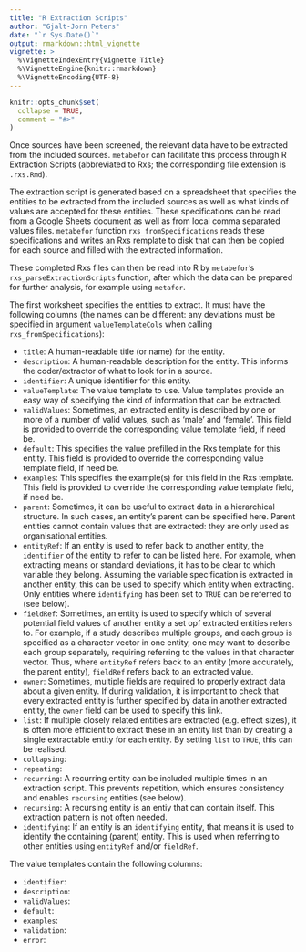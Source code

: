 ```yaml
---
title: "R Extraction Scripts"
author: "Gjalt-Jorn Peters"
date: "`r Sys.Date()`"
output: rmarkdown::html_vignette
vignette: >
  %\VignetteIndexEntry{Vignette Title}
  %\VignetteEngine{knitr::rmarkdown}
  %\VignetteEncoding{UTF-8}
---
```


```r
knitr::opts_chunk$set(
  collapse = TRUE,
  comment = "#>"
)
```

Once sources have been screened, the relevant data have to be extracted from the included sources. `metabefor` can facilitate this process through R Extraction Scripts (abbreviated to Rxs; the corresponding file extension is `.rxs.Rmd`). 

The extraction script is generated based on a spreadsheet that specifies the entities to be extracted from the included sources as well as what kinds of values are accepted for these entities. These specifications can be read from a Google Sheets document as well as from local comma separated values files. `metabefor` function `rxs_fromSpecifications` reads these specifications and writes an Rxs remplate to disk that can then be copied for each source and filled with the extracted information.

These completed Rxs files can then be read into R by `metabefor`'s `rxs_parseExtractionScripts` function, after which the data can be prepared for further analysis, for example using `metafor`.

The first worksheet specifies the entities to extract. It must have the following columns (the names can be different: any deviations must be specified in argument `valueTemplateCols` when calling `rxs_fromSpecifications`):

- `title`: A human-readable title (or name) for the entity.
- `description`: A human-readable description for the entity. This informs the coder/extractor of what to look for in a source.
- `identifier`: A unique identifier for this entity.
- `valueTemplate`: The value template to use. Value templates provide an easy way of specifying the kind of information that can be extracted.
- `validValues`: Sometimes, an extracted entity is described by one or more of a number of valid values, such as 'male' and 'female'. This field is provided to override the corresponding value template field, if need be.
- `default`: This specifies the value prefilled in the Rxs template for this entity. This field is provided to override the corresponding value template field, if need be.
- `examples`: This specifies the example(s) for this field in the Rxs template. This field is provided to override the corresponding value template field, if need be.
- `parent`: Sometimes, it can be useful to extract data in a hierarchical structure. In such cases, an entity's parent can be specified here. Parent entities cannot contain values that are extracted: they are only used as organisational entities.
- `entityRef`: If an entity is used to refer back to another entity, the `identifier` of the entity to refer to can be listed here. For example, when extracting means or standard deviations, it has to be clear to which variable they belong. Assuming the variable specification is extracted in another entity, this can be used to specify which entity when extracting. Only entities where `identifying` has been set to `TRUE` can be referred to (see below).
- `fieldRef`: Sometimes, an entity is used to specify which of several potential field values of another entity a set opf extracted entities refers to. For example, if a study describes multiple groups, and each group is specified as a character vector in one entity, one may want to describe each group separately, requiring referring to the values in that character vector. Thus, where `entityRef` refers back to an entity (more accurately, the parent entity), `fieldRef` refers back to an extracted value.
- `owner`: Sometimes, multiple fields are required to properly extract data about a given entity. If during validation, it is important to check that every extracted entity is further specified by data in another extracted entity, the `owner` field can be used to specify this link.
- `list`: If multiple closely related entities are extracted (e.g. effect sizes), it is often more efficient to extract these in an entity list than by creating a single extractable entity for each entity. By setting `list` to `TRUE`, this can be realised.
- `collapsing`: 
- `repeating`:
- `recurring`: A recurring entity can be included multiple times in an extraction script. This prevents repetition, which ensures consistency and enables `recursing` entities (see below).
- `recursing`: A recursing entity is an entiy that can contain itself. This extraction pattern is not often needed.
- `identifying`: If an entity is an `identifying` entity, that means it is used to identify the containing (parent) entity. This is used when referring to other entities using `entityRef` and/or `fieldRef`.

The value templates contain the following columns:

- `identifier`: 
- `description`: 
- `validValues`: 
- `default`: 
- `examples`: 
- `validation`: 
- `error`: 




